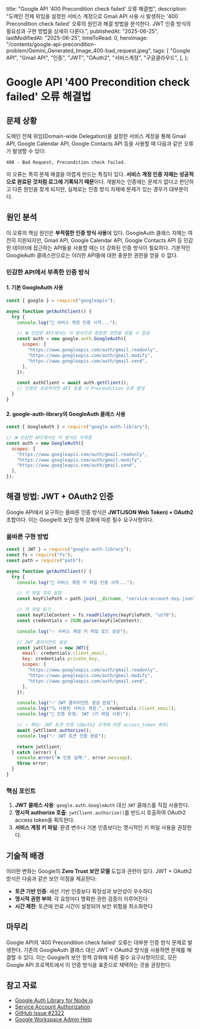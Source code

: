 
  title: "Google API '400 Precondition check failed' 오류 해결법",
  description:
    "도메인 전체 위임을 설정한 서비스 계정으로 Gmail API 사용 시 발생하는 '400 Precondition check failed' 오류의 원인과 해결 방법을 분석한다. JWT 인증 방식의 필요성과 구현 방법을 상세히 다룬다.",
  publishedAt: "2025-06-25",
  lastModifiedAt: "2025-06-25",
  timeToRead: 0,
  heroImage:
    "/contents/google-api-precondition-problem/Gemini_Generated_Image_400-bad_request.jpeg",
  tags: [
    "Google API",
    "Gmail API",
    "인증",
    "JWT",
    "OAuth2",
    "서비스계정",
    "구글클라우드",
  ],
};

# Google API '400 Precondition check failed' 오류 해결법

<ImageWithCaption
  src="/contents/google-api-precondition-problem/Gemini_Generated_Image_400-bad_request.jpeg"
  alt="gemini 생성, 400 bad request"
/>

## 문제 상황

도메인 전체 위임(Domain-wide Delegation)을 설정한 서비스 계정을 통해 Gmail API, Google Calendar API, Google Contacts API 등을 사용할 때 다음과 같은 오류가 발생할 수 있다:

`400 - Bad Request, Precondition check failed.`

이 오류는 특히 문제 해결을 어렵게 만드는 특징이 있다. **서비스 계정 인증 자체는 성공적으로 완료된 것처럼 로그에 기록되기 때문**이다. 개발자는 인증에는 문제가 없다고 판단하고 다른 원인을 찾게 되지만, 실제로는 인증 방식 자체에 문제가 있는 경우가 대부분이다.

## 원인 분석

이 오류의 핵심 원인은 **부적절한 인증 방식 사용**에 있다. GoogleAuth 클래스 자체는 여전히 지원되지만, Gmail API, Google Calendar API, Google Contacts API 등 민감한 데이터에 접근하는 API들을 사용할 때는 더 강화된 인증 방식이 필요하다. 기본적인 GoogleAuth 클래스만으로는 이러한 API들에 대한 충분한 권한을 얻을 수 없다.

### 민감한 API에서 부족한 인증 방식

#### 1. 기본 GoogleAuth 사용

```javascript
const { google } = require("googleapis");

async function getAuthClient() {
  try {
    console.log("🔑 서비스 계정 인증 시작...");

    // ❌ 민감한 API에서는 이 방식으로 충분한 권한을 얻을 수 없음
    const auth = new google.auth.GoogleAuth({
      scopes: [
        "https://www.googleapis.com/auth/gmail.readonly",
        "https://www.googleapis.com/auth/gmail.modify",
        "https://www.googleapis.com/auth/gmail.send",
      ],
    });

    const authClient = await auth.getClient();
    // 인증은 성공하지만 API 호출 시 Precondition 오류 발생
  }
}
```

#### 2. google-auth-library의 GoogleAuth 클래스 사용

```javascript
const { GoogleAuth } = require("google-auth-library");

// ❌ 민감한 API에서는 이 방식도 부족함
const auth = new GoogleAuth({
  scopes: [
    "https://www.googleapis.com/auth/gmail.readonly",
    "https://www.googleapis.com/auth/gmail.modify",
    "https://www.googleapis.com/auth/gmail.send",
  ],
});
```

## 해결 방법: JWT + OAuth2 인증

Google API에서 요구하는 올바른 인증 방식은 **JWT(JSON Web Token) + OAuth2** 조합이다. 이는 Google의 보안 정책 강화에 따른 필수 요구사항이다.

### 올바른 구현 방법

```javascript
const { JWT } = require("google-auth-library");
const fs = require("fs");
const path = require("path");

async function getAuthClient() {
  try {
    console.log("🔑 서비스 계정 키 파일 인증 시작...");

    // 키 파일 경로 설정
    const keyFilePath = path.join(__dirname, "service-account-key.json");

    // 키 파일 읽기
    const keyFileContent = fs.readFileSync(keyFilePath, "utf8");
    const credentials = JSON.parse(keyFileContent);

    console.log("✅ 서비스 계정 키 파일 로드 성공");

    // JWT 클라이언트 생성
    const jwtClient = new JWT({
      email: credentials.client_email,
      key: credentials.private_key,
      scopes: [
        "https://www.googleapis.com/auth/gmail.readonly",
        "https://www.googleapis.com/auth/gmail.modify",
        "https://www.googleapis.com/auth/gmail.send",
      ],
    });

    console.log("✅ JWT 클라이언트 생성 완료");
    console.log("🔍 사용된 서비스 계정:", credentials.client_email);
    console.log("🔗 인증 유형: JWT (키 파일 사용)");

    // ⭐ 핵심: JWT 토큰 인증 (OAuth2 규격에 따른 access_token 획득)
    await jwtClient.authorize();
    console.log("✅ JWT 토큰 인증 완료");

    return jwtClient;
  } catch (error) {
    console.error("❌ 인증 실패:", error.message);
    throw error;
  }
}
```

### 핵심 포인트

1. **JWT 클래스 사용**: `google.auth.GoogleAuth` 대신 `JWT` 클래스를 직접 사용한다.
2. **명시적 authorize 호출**: `jwtClient.authorize()`를 반드시 호출하여 OAuth2 access token을 획득한다.
3. **서비스 계정 키 파일**: 환경 변수나 기본 인증보다는 명시적인 키 파일 사용을 권장한다.

## 기술적 배경

이러한 변화는 Google의 **Zero Trust 보안 모델** 도입과 관련이 있다. JWT + OAuth2 방식은 다음과 같은 보안 이점을 제공한다:

- **토큰 기반 인증**: 세션 기반 인증보다 확장성과 보안성이 우수하다
- **명시적 권한 부여**: 각 요청마다 명확한 권한 검증이 이루어진다
- **시간 제한**: 토큰에 만료 시간이 설정되어 보안 위험을 최소화한다

## 마무리

Google API의 '400 Precondition check failed' 오류는 대부분 인증 방식 문제로 발생한다. 기존의 GoogleAuth 클래스 대신 JWT + OAuth2 방식을 사용하면 문제를 해결할 수 있다. 이는 Google의 보안 정책 강화에 따른 필수 요구사항이므로, 모든 Google API 프로젝트에서 이 인증 방식을 표준으로 채택하는 것을 권장한다.

## 참고 자료

- [Google Auth Library for Node.js](https://cloud.google.com/nodejs/docs/reference/google-auth-library/latest)
- [Service Account Authorization](https://developers.google.com/identity/protocols/oauth2/service-account?hl=ko#delegatingauthority)
- [GitHub Issue #2322](https://github.com/googleapis/google-api-nodejs-client/issues/2322)
- [Google Workspace Admin Help](https://support.google.com/a/answer/14114704?sjid=1342509444799458782-NC)
